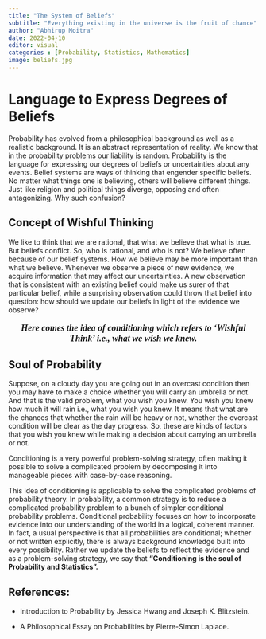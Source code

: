 ```yaml
---
title: "The System of Beliefs"
subtitle: "Everything existing in the universe is the fruit of chance"
author: "Abhirup Moitra"
date: 2022-04-10
editor: visual
categories : [Probability, Statistics, Mathematics]
image: beliefs.jpg
---
```


# Language to Express Degrees of Beliefs

Probability has evolved from a philosophical background as well as a realistic background. It is an abstract representation of reality. We know that in the probability problems our liability is random. Probability is the language for expressing our degrees of beliefs or uncertainties about any events. Belief systems are ways of thinking that engender specific beliefs. No matter what things one is believing, others will believe different things. Just like religion and political things diverge, opposing and often antagonizing. Why such confusion?

## Concept of Wishful Thinking

We like to think that we are rational, that what we believe that what is true. But beliefs conflict. So, who is rational, and who is not? We believe often because of our belief systems. How we believe may be more important than what we believe. Whenever we observe a piece of new evidence, we acquire information that may affect our uncertainties. A new observation that is consistent with an existing belief could make us surer of that particular belief, while a surprising observation could throw that belief into question: how should we update our beliefs in light of the evidence we observe?

::: {style="font-family: Georgia; text-align: center; font-size: 18px"}
***Here comes the idea of conditioning which refers to 'Wishful Think' i.e., what we wish we knew.***
:::

## Soul of Probability

Suppose, on a cloudy day you are going out in an overcast condition then you may have to make a choice whether you will carry an umbrella or not. And that is the valid problem, what you wish you knew. You wish you knew how much it will rain i.e., what you wish you knew. It means that what are the chances that whether the rain will be heavy or not, whether the overcast condition will be clear as the day progress. So, these are kinds of factors that you wish you knew while making a decision about carrying an umbrella or not.

Conditioning is a very powerful problem-solving strategy, often making it possible to solve a complicated problem by decomposing it into manageable pieces with case-by-case reasoning.

This idea of conditioning is applicable to solve the complicated problems of probability theory. In probability, a common strategy is to reduce a complicated probability problem to a bunch of simpler conditional probability problems. Conditional probability focuses on how to incorporate evidence into our understanding of the world in a logical, coherent manner. In fact, a usual perspective is that all probabilities are conditional; whether or not written explicitly, there is always background knowledge built into every possibility. Rather we update the beliefs to reflect the evidence and as a problem-solving strategy, we say that **"Conditioning is the soul of Probability and Statistics".**

## **References:**

-   Introduction to Probability by Jessica Hwang and Joseph K. Blitzstein.

-   A Philosophical Essay on Probabilities by Pierre-Simon Laplace.
